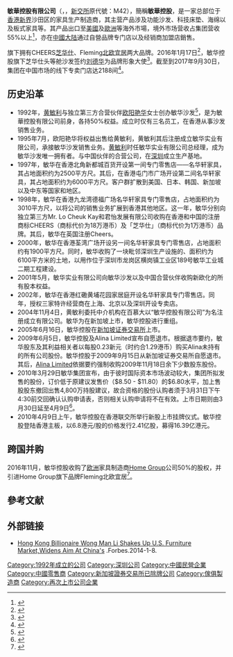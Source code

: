 {{Multiple issues|
{{Trivia|time=2019-12-10T07:52:08+00:00}}
{{Coi|time=2019-12-10T07:52:08+00:00}}
}}
{{Infobox Company
|company_name     = 敏華控股有限公司
|company_name_en  = Man Wah Holdings Limited<ref>{{Cite web|url =https://www.bloomberg.com/research/stocks/private/snapshot.asp?privcapId=22277583|title =Company Overview of Man Wah Holdings Limited|date =2018-02-19|website =[[Bloomberg|Bloomberg]]|language =en|accessdate =2018-02-20|archive-date =2017-09-02|archive-url =https://web.archive.org/web/20170902004539/https://www.bloomberg.com/research/stocks/private/snapshot.asp?privcapId=22277583|dead-url =no}}</ref>
|company_type     = [[上市公司|上市公司]]、[[民营企业|民营企业]]
|foundation       = 1992年<ref>{{Cite web|url =https://finance.yahoo.com/quote/1999.HK?p=1999.HK|title =1999.HK MAN WAH HLDGS|date =2018-02-20|website =[[Yahoo_Finance|Yahoo Finance]]|language =en|accessdate =2018-02-20|archive-date =2018-02-20|archive-url =https://web.archive.org/web/20180220152948/https://finance.yahoo.com/quote/1999.HK?p=1999.HK|dead-url =no}}</ref>
|location         = {{HKG}}[[新界|新界]][[沙田区|沙田区]][[火炭|火炭]]桂地街10-14号华丽工业中心1楼<ref>{{Cite web|url =https://markets.ft.com/data/equities/tearsheet/profile?s=1999:HKG|title =Man Wah Holdings Ltd profile|date =2018-02-20|website =[[Financial_Times|Financial Times]]|language =en|accessdate =2018-02-20|archive-date =2018-07-18|archive-url =https://web.archive.org/web/20180718084033/https://markets.ft.com/data/equities/tearsheet/profile?s=1999:HKG|dead-url =no}}</ref>
|founder          = [[黄敏利|黄敏利]]<ref>{{Cite web|url =https://www.bloomberg.com/research/stocks/people/person.asp?personId=29432411&capId=22277583&previousCapId=22277583&previousTitle=Man%20Wah%20Holdings%20Limited|title =Man Li Wong BBS: Executive Profile & Biography|date =2018-02-19|website =[[Bloomberg|Bloomberg]]|language =en|accessdate =2018-02-20|archive-date =2018-02-20|archive-url =https://web.archive.org/web/20180220153735/https://www.bloomberg.com/research/stocks/people/person.asp?personId=29432411&capId=22277583&previousCapId=22277583&previousTitle=Man%20Wah%20Holdings%20Limited|dead-url =no}}</ref><br/>[[欧阳艳华|欧阳艳华]]
|area_served      = [[全球|全球]]
|industry         = 加工制造（原料加工/模具）；耐用消费品（服饰/纺织/皮革/家具/家电）；家居/室内设计/装饰装潢 贸易/进出口 
|products         = 沙发、床垫、板式家具、海绵、家具配件<ref>{{Cite web|url =http://markets.businessinsider.com/stocks/man_wah-stock|title =MAN WAH Stock Price Today-Markets Insider|date =2018-02-19|website =[[Business_Insider|Business Insider]]|language =en|accessdate =2018-02-20|archive-date =2018-02-20|archive-url =https://web.archive.org/web/20180220152738/http://markets.businessinsider.com/stocks/man_wah-stock|dead-url =no}}</ref>
|services         = 休闲沙发、科技床垫、板式家具、装饰装修
| divisions = 加盟部、培训部、自营部、商品部、船务部、出口品管部、采购部、运营中心、电子商务部、海绵部、五金部等
|market_value     =   {{increase}}33.1949億[[美元|美元]]<ref>{{Cite web|url =https://asia.nikkei.com/Company/007BHT-E|title =Man Wah Holdings Ltd|date =2018-02-20|website =[[日本经济新闻|日本经济新闻]]|language =en|accessdate =2018-02-20|archive-date =2018-02-20|archive-url =https://web.archive.org/web/20180220152749/https://asia.nikkei.com/Company/007BHT-E|dead-url =no}}</ref>
|revenue          = {{increase}} 约合9.9588億[[美元|美元]]（2016年3月31日—2017年3月31日财年）<ref>{{Cite web|url =http://finance.sina.com.cn/stock/hkstock/ggscyd/2017-05-24/doc-ifyfkqiv6753442.shtml|title =敏华控股财年多赚32.03% 拟派末期息0.14港元|date =2017-05-24|website =新浪财经|language =|accessdate =2018-02-20|archive-date =2018-02-20|archive-url =https://web.archive.org/web/20180220152737/http://finance.sina.com.cn/stock/hkstock/ggscyd/2017-05-24/doc-ifyfkqiv6753442.shtml|dead-url =no}}</ref>
|profit           = {{increase}} 约合2.2487億[[美元|美元]]（2016年3月31日—2017年3月31日财年）<ref>{{Cite web|url =http://news.ifeng.com/a/20170608/51209826_0.shtml|title =敏华控股5年间净利增长近5倍 2017财年负债比率约28%|date =2017-06-08|website =凤凰资讯|language =|accessdate =2018-02-20|archive-date =2018-02-20|archive-url =https://web.archive.org/web/20180220152750/http://news.ifeng.com/a/20170608/51209826_0.shtml|dead-url =no}}</ref>
|num_employees    = 10,495（2018年）<ref name="Man Wah Holdings Ltd">{{cite web| url=https://asia.nikkei.com/Company/007BHT-E| title=HK01999.Man Wah Holdings Ltd| accessdate=2018-02-20| publisher=Nikkei Asian Review| archive-date=2018-02-20| archive-url=https://web.archive.org/web/20180220152749/https://asia.nikkei.com/Company/007BHT-E| dead-url=no}}</ref>
|subsid           =
|company_slogan   = 为千家万户带来健康、舒适、超值、时尚的家居{{zh}} <br />To create a healthy, comfortable, valuable and fashionable home for millions of households{{en}}
|footnotes        =
|homepage         = {{URL|http://www.manwahholdings.com/}}
|intl             = 
}}
'''敏華控股有限公司'''（{{lang-en|'''Man Wah Holdings Limited'''}}，{{hkex|01999}}，[[新交所|新交所]]原代號：M42），簡稱'''敏華控股'''，是一家总部位于[[香港|香港]][[新界|新界]]沙田区的家具生产制造商，其主营产品涉及功能沙发、科技床垫、海绵以及板式家具等。其产品出口至[[美國|美國]]及[[歐洲|歐洲]]等海外市場，境外市场营收占集团营收55%以上<ref>{{Cite web|url =http://www.xinhuanet.com/jiaju/2017-11/17/c_1121972778.htm|title =敏华控股发布2018财年中期业绩报告：中国市场营收20.9亿港元 占集团总收入45.1%|date =2017-11-17|website =新华网|language =|accessdate =2018-02-20|archive-date =2018-02-20|archive-url =https://web.archive.org/web/20180220152452/http://www.xinhuanet.com/jiaju/2017-11/17/c_1121972778.htm|dead-url =no}}</ref>，亦在[[中國大陆|中國大陆]]通过自營品牌专门店以及经销商加盟店銷售。

旗下拥有CHEERS[[芝华仕|芝华仕]]、Fleming[[北欧宜居|北欧宜居]]两大品牌。2016年1月17日<ref>{{Cite web|url =http://www.andylausounds.com/?p=12078|title =Andy exclaimed that he will not design home products|date =2016-01-20|website =Andy Lau Sounds|language =en|accessdate =2018-02-20|archive-date =2018-02-20|archive-url =https://web.archive.org/web/20180220152432/http://www.andylausounds.com/?p=12078|dead-url =no}}</ref>，敏华控股旗下芝华仕头等舱沙发签约[[刘德华|刘德华]]为品牌形象大使<ref>{{Cite web|url =http://www.xinhuanet.com/jiaju/2016-01/26/c_1117898345.htm|title =芝华仕头等舱沙发签约天王 刘德华成品牌形象大使|date =2016-01-26|website =新华网|language =|accessdate =2018-02-20|archive-date =2018-02-20|archive-url =https://web.archive.org/web/20180220212211/http://www.xinhuanet.com/jiaju/2016-01/26/c_1117898345.htm|dead-url =no}}</ref>。截至到2017年9月30日，集团在中国市场的线下专卖门店达2188间<ref>{{Cite web|url =http://news.163.com/17/1120/14/D3MLS14M00018AOP.html|title =敏华控股发布2018财年中期业绩报告:中国市场增长41%|date =2017-11-20|website =网易新闻|language =|access-date =2018-02-20|archive-url =https://web.archive.org/web/20180220212221/http://news.163.com/17/1120/14/D3MLS14M00018AOP.html|archive-date =2018-02-20|dead-url =yes}}</ref>。
	
== 历史沿革==
*1992年，[[黄敏利|黄敏利]]与独立第三方合营伙伴[[欧阳艳华|欧阳艳华]]女士创办敏华沙发<ref>{{Cite web|url =http://www.hkgem.com/listing/prelist/CManwah-20100310-11.pdf|title =敏華控股歷史及重組公司里程碑|date =2010-03-10|website =Growth Enterprise Market|language =|accessdate =2018-02-20|archive-date =2018-02-21|archive-url =https://web.archive.org/web/20180221035458/http://www.hkgem.com/listing/prelist/CManwah-20100310-11.pdf|dead-url =no}}</ref>，是为敏華控股有限公司前身，各持50%权益。成立时仅有三名员工，在香港从事沙发销售业务。
*1995年7月，欧阳艳华将权益出售给黄敏利，黄敏利其后注册成立敏华实业有限公司，承接敏华沙发销售业务。[[黄敏利|黄敏利]]时任敏华实业有限公司总经理，成为敏华沙发唯一拥有者。与中国伙伴的合营公司，在[[深圳|深圳]]成立生产基地。
*1997年，敏华在香港北角新都城百货开设第一间专门零售店——名华轩家具，其占地面积约为2500平方尺。其后，在香港屯门市广场开设第二间名华轩家具，其占地面积约为6000平方尺。客户群扩散到美国、日本、韩国、新加坡以及中东等国家和地区。
*1998年，敏华在香港九龙湾德福广场名华轩家具专门零售店，占地面积约为3010平方尺，以将公司的销售业务扩展到香港其他地区。这一年，敏华分别向独立第三方Mr. Lo Cheuk Kay和君怡发展有限公司收购在香港和中国的注册商标CHEERS（商标代价为18万港币）及「芝华仕」（商标代价为1万港币）品牌。其后，敏华在英国注册Cheers。
*2000年，敏华在香港荃湾广场开设另一间名华轩家具专门零售店，占地面积约有1900平方尺。同时，敏华收购了一块毗邻深圳生产设施的、面积约为6100平方米的土地，以用作位于深圳市龙岗区横岗镇工业区189号敏华工业城二期工程建设。
*2001年5月，敏华实业有限公司向敏华沙发以及中国合营伙伴收购新欧化的所有股本权益。
*2002年，敏华在香港红磡黄埔花园家居庭开设名华轩家具专门零售店。同年，授权三家特许经营商在上海、北京以及深圳开设专卖店。
*2004年11月4日，黄敏利委托中介机构在百慕大以“敏华控股有限公司”为名注册成立有限公司。敏华为在新加坡上市，敏华控股进行重组。
*2005年6月16日，敏华控股在[[新加坡证券交易所|新加坡证券交易所]]上市。
*2009年6月5日，敏华控股及Alina Limited宣布自愿退市。根据退市要约，敏华股东及其利益相关者以每股0.23新元（时约合1.29港币）购买Alina未持有的所有公司股份。敏华控股于2009年9月15日从新加坡证券交易所自愿退市。其后，[[Alina_Limited|Alina Limited]]依据要约强制收购2009年11月18日余下少数股东股份。
*2010年3月29日敏华集团宣布，由于彼时国际资本市场波动较大，集团所拟发售的股份，订价低于原建议发售价（$8.50 - $11.80）的$6.80水平，加上售股股东撤回出售4,800万持股建议，故合资格的股份认购者须于3月31日下午4:30前交回确认认购申请表，否则相关认购申请将不在有效。上市日期则由3月30日延至4月9日<ref name="敏华控股业务简介">{{cite web | url=http://www.etnet.com.hk/www/sc/stocks/ci_ipo_detail.php?code=01999 | title=敏华控股业务简介 | accessdate=2014-12-20 | publisher=经济通 | 5= | archive-date=2015-02-15 | archive-url=https://web.archive.org/web/20150215135303/http://www.etnet.com.hk/www/sc/stocks/ci_ipo_detail.php?code=01999 | dead-url=no }}</ref>。　
*2010年4月9日上午，敏华控股在香港联交所举行新股上市挂牌仪式。敏华控股登陆香港主板，以6.8港元/股的价格发行2.41亿股，募得16.39亿港元。

==跨国并购==
2016年11月，敏华控股收购了[[欧洲|欧洲]]家具制造商[[Home_Group|Home Group]]公司50%的股权，并引进Home Group旗下品牌Fleming北欧宜居<ref>{{Cite web|url =http://news.ifeng.com/a/20170323/50818363_0.shtml|title =中国家居品牌加快全球并购|date =2017-03-23|website =凤凰资讯|language =|accessdate =2018-02-20|archive-date =2018-02-20|archive-url =https://web.archive.org/web/20180220152639/http://news.ifeng.com/a/20170323/50818363_0.shtml|dead-url =no}}</ref>。

== 參考文献 ==
{{reflist}}
==外部链接==
*[https://www.forbes.com/sites/russellflannery/2014/01/08/rising-furniture-billionaire-wong-man-li-shakes-up-u-s-market-widens-aim-at-chinas/#2705ba65334f Hong Kong Billionaire Wong Man Li Shakes Up U.S. Furniture Market,Widens Aim At China's] {{Wayback|url=https://www.forbes.com/sites/russellflannery/2014/01/08/rising-furniture-billionaire-wong-man-li-shakes-up-u-s-market-widens-aim-at-chinas/#2705ba65334f |date=20180220153232 }}.Forbes.2014-1-8.
[[Category:1992年成立的公司|Category:1992年成立的公司]]
[[Category:深圳公司|Category:深圳公司]]
[[Category:中國民營企業|Category:中國民營企業]]
[[Category:中國零售商|Category:中國零售商]]
[[Category:新加坡證券交易所已除牌公司|Category:新加坡證券交易所已除牌公司]]
[[Category:傢俱製造商|Category:傢俱製造商]]
[[Category:再次上市公司企業|Category:再次上市公司企業]]